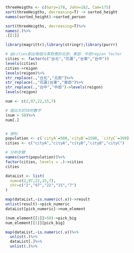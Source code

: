 ```r

threeHeigths <- c(Gary=178, John=182, Cam=175)
sort(threeHeigths, decreasing=T) -> sorted_height
names(sorted_height)->sorted_person

sort(threeHeigths, decreasing=T)%>%
names(.)%>%
.[[1]]


```

```r
library(magrittr);library(stringr);library(purrr)

```

```r
# 由cities創出每個元素對應的北部、東部、中部region factor
cities <- factor(c("台北","花蓮","台東","台中"))
levels(cities)
cities->reigon
levels(reigon)%>%
str_replace(.,"台北","北部")%>%
str_replace(.,"花蓮|台東","東部")%>%
str_replace(.,"台中","中部")->levels(reigon)
levels(reigon) 
```

```r
num <- c(2,97,22,15,7)

# 選出大於50的數字
(num > 50)%>%
num[.]


# 資料
population <- c(`cityA`=500,`cityB`=1500, `cityC`=399)
cities <- c("cityA","cityA","cityB","cityB","cityC")

# 分析步驟
names(sort(population))%>%
factor(cities, levels = .)->cities 
cities
```

```r
dataList <- list(
  num=c(2,97,22,15,7),
  chr=c("2","97","22","15","7")
)

map(dataList,~is.numeric(.x))->result
unlist(result)->pick_numeric
dataList[pick_numeric]->num_element

(num_element[[1]]>50)->pick_big
num_element[[1]][pick_big]

map(dataList,~is.numeric(.x))%>%
  unlist(.)%>%
  dataList[.]%>%
  unlist(.)%>%

```














